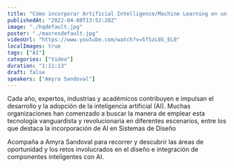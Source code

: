 ```yaml
---
title: "Cómo incorporar Artificial Intelligence/Machine Learning en un Sistema de Diseño"
publishedAt: "2022-04-08T13:52:28Z"
image: "./hqdefault.jpg"
poster: "./maxresdefault.jpg"
videoUrl: "https://www.youtube.com/watch?v=5fSzL0S_EL0"
localImages: true
tags: ["AI"]
categories: ["Video"]
duration: "1:11:13"
draft: false
speakers: ["Amyra Sandoval"]
---
```


Cada año, expertos, industrias y académicos contribuyen e impulsan el desarrollo y la adopción de la inteligencia artificial (AI). Muchas organizaciones han comenzado a buscar la manera de emplear esta tecnología vanguardista y revolucionaria en diferentes escenarios, entre los que destaca la incorporación de AI en Sistemas de Diseño

Acompaña a Amyra Sandoval para recorrer y descubrir las áreas de oportunidad y los retos involucrados en el diseño e integración de componentes inteligentes con AI.
